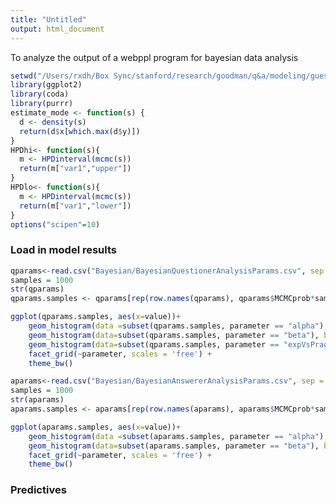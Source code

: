 ```yaml
---
title: "Untitled"
output: html_document
---
```


To analyze the output of a webppl program for bayesian data analysis

```r
setwd("/Users/rxdh/Box Sync/stanford/research/goodman/q&a/modeling/guessingGame")
library(ggplot2)
library(coda)
library(purrr)
estimate_mode <- function(s) {
  d <- density(s)
  return(d$x[which.max(d$y)])
}
HPDhi<- function(s){
  m <- HPDinterval(mcmc(s))
  return(m["var1","upper"])
}
HPDlo<- function(s){
  m <- HPDinterval(mcmc(s))
  return(m["var1","lower"])
}
options("scipen"=10) 
```

### Load in model results

```r
qparams<-read.csv("Bayesian/BayesianQuestionerAnalysisParams.csv", sep = ",", row.names = NULL)
samples = 1000
str(qparams)
qparams.samples <- qparams[rep(row.names(qparams), qparams$MCMCprob*samples), 1:2]

```

```r
ggplot(qparams.samples, aes(x=value))+
    geom_histogram(data =subset(qparams.samples, parameter == "alpha"), binwidth = .09)+
    geom_histogram(data=subset(qparams.samples, parameter == "beta"), binwidth = .025)+
    geom_histogram(data=subset(qparams.samples, parameter == "expVsPrag"),binwidth = .04)+
    facet_grid(~parameter, scales = 'free') +
    theme_bw()
```

```r
aparams<-read.csv("Bayesian/BayesianAnswererAnalysisParams.csv", sep = ",", row.names = NULL)
samples = 1000
str(aparams)
aparams.samples <- aparams[rep(row.names(aparams), aparams$MCMCprob*samples), 1:2]

```

```r
ggplot(aparams.samples, aes(x=value))+
    geom_histogram(data =subset(aparams.samples, parameter == "alpha"), binwidth = .25)+
    geom_histogram(data=subset(aparams.samples, parameter == "beta"), binwidth = .025)+
    facet_grid(~parameter, scales = 'free') +
    theme_bw()
```

### Predictives